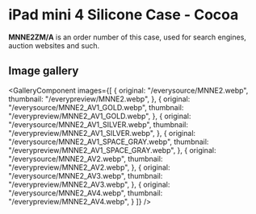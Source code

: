 
# iPad mini 4 Silicone Case - Cocoa

<Callout type='info' emoji='👉🏻'>**MNNE2ZM/A** is an order number of this case, used for search engines, auction websites and such.</Callout>

## Image gallery

<GalleryComponent
    images={[
      {
        original: "/everysource/MNNE2.webp",
        thumbnail: "/everypreview/MNNE2.webp",
      },
      {
        original: "/everysource/MNNE2_AV1_GOLD.webp",
        thumbnail: "/everypreview/MNNE2_AV1_GOLD.webp",
      },
      {
        original: "/everysource/MNNE2_AV1_SILVER.webp",
        thumbnail: "/everypreview/MNNE2_AV1_SILVER.webp",
      },
      {
        original: "/everysource/MNNE2_AV1_SPACE_GRAY.webp",
        thumbnail: "/everypreview/MNNE2_AV1_SPACE_GRAY.webp",
      },
      {
        original: "/everysource/MNNE2_AV2.webp",
        thumbnail: "/everypreview/MNNE2_AV2.webp",
      },
      {
        original: "/everysource/MNNE2_AV3.webp",
        thumbnail: "/everypreview/MNNE2_AV3.webp",
      },
      {
        original: "/everysource/MNNE2_AV4.webp",
        thumbnail: "/everypreview/MNNE2_AV4.webp",
      }
    ]}
  />
